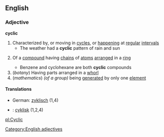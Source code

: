 ==English==
===Adjective===
'''cyclic'''
#Characterized by, or moving in [[cycle]]s, or [[happening]] at [[regular]] [[interval]]s
#* The weather had a '''cyclic''' pattern of rain and sun
#{{chemistry}} Of a [[compound]] having [[chain]]s of [[atom]]s [[arrange]]d in a [[ring]]
#* Benzene and cyclohexane are both '''cyclic''' compounds
#(''botany'') Having parts arranged in a [[whorl]]
#(''mathematics'') ''(of a group)'' being [[generate]]d by only one [[element]]
====Translations====
*German: [[zyklisch]] (1,4)
*{{sv}}: [[cyklisk]] (1,2,4)
[[Category:English adjectives]]

[[pl:Cyclic]]